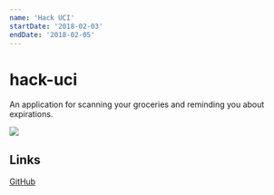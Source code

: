 ```yaml
---
name: 'Hack UCI'
startDate: '2018-02-03'
endDate: '2018-02-05'
---
```


# hack-uci

An application for scanning your groceries and reminding you about expirations.

<img
  src="./../.vuepress/assets/media/projects/staged/hack-uci.png"
/>

## Links

[GitHub](https://github.com/yeungjoseph/hackUCI2)
